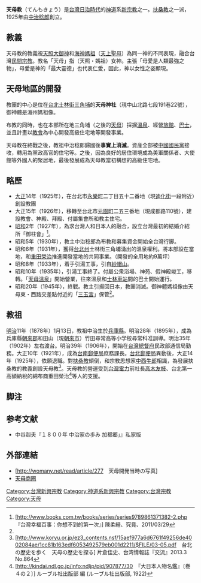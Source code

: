 '''天母教'''（てんもきょう）是[[台灣|台灣]][[台灣日治時期|日治時代]]的[[神道|神道]]系[[新宗教|新宗教]]之一。[[扶桑教|扶桑教]]之一派，1925年由[[中治稔郎|中治稔郎]]創立。

== 教義 ==
天母教的教義視[[天照大御神|天照大御神]]和[[海神|海神]][[媽祖|媽祖]]（[[天上聖母|天上聖母]]）為同一神的不同表現，融合台灣[[民間宗教|民間宗教]]。教名「天母」指（天照・媽祖）女神。主張「母愛是人類最強之物」，母愛是神的「最大靈德」也代表仁愛，因此，神以女性之姿顯現。

== 天母地區的開發 ==
教團的中心是位在[[台北|台北]][[士林街|士林街]][[三角埔_(臺北市)|三角埔]]的'''天母神社'''（現中山北路七段191巷22號），御神體是湄州媽祖像。

布教的同時，也在本部所在地三角埔（之後的[[天母|天母]]）採掘[[溫泉|溫泉]]、經營[[旅館|旅館]]、[[巴士|巴士]]，並且計畫以[[教會|教會]]為中心開發高級住宅地等開發事業。

天母教在終戰之後，教祖中治稔郎歸國後'''事實上消滅'''。資産全部被[[中國國民黨|中國國民黨]]接收，轉用為黨政高官的住宅等。之後，因為良好的居住環境成為美軍關係者、大使館等外國人的聚居地，最後發展成為天母教當初構想的高級住宅地。

== 略歷 ==
*[[大正|大正]]14年（1925年），在台北市[[永樂町_(臺北市)|永樂町]]二丁目五十二番地（現[[迪化街|迪化街]]一段附近）創設教團
*大正15年（1926年），移轉至台北市[[元園町|元園町]]二五三番地（現成都路110號），建設教會、神殿、拜殿、付屬集會所和教主住宅。
*[[昭和|昭和]]2年（1927年），為求台灣人和日本人的融合，設立台灣最初的結婚介紹所「御柱會」<ref>[http://www.books.com.tw/books/series/series9789861371382-2.php　『台灣幸福百事：你想不到的第一次』] {{Wayback|url=http://www.books.com.tw/books/series/series9789861371382-2.php |date=20110405002945 }}陳柔縉、究竟、2011/03/29</ref>。
*昭和5年（1930年），教主中治稔郎為布教和募集資金開始全台灣行脚。
*昭和6年（1931年），獲得[[台北州|台北州]]士林街三角埔湧出的溫泉權利。將本部設在當地，和[[重田榮治|重田榮治]]推進開發當地的共同事業。（開發的全用地約9萬坪）
*昭和8年（1933年），着手引湯工事，引自[[紗帽山|紗帽山]]。
*昭和10年（1935年），引湯工事終了。付屬公衆浴場、神苑、假神殿竣工，移轉。「[[天母溫泉|天母溫泉]]」開始營業，往來溫泉和[[士林車站|士林車站]]間的巴士開始運行。
*昭和20年（1945年），終戰。教主引揚回日本，教團消滅。御神體媽祖像由天母東・西路交差點付近的「[[天母三玉宮|三玉宮]]」保管<ref name="repo1"/>。

== 教祖 ==
[[明治|明治]]11年（1878年）1月13日，教祖中治生於[[兵庫縣|兵庫縣]]。明治28年（1895年），成為兵庫縣[[朝來郡|朝來郡]]和田山（現[[朝來市|朝來市]]）竹田尋常高等小学校尋常科准訓導。明治35年（1902年）左右渡台。明治39年（1906年），開始在[[台灣總督府|台灣總督府]]民政部通信局勤務。大正10年（1921年），成為[[台南郵便局|台南郵便局]]庶務課長。[[台北郵便局|台北郵便局]]異動後，大正14年（1925年），依願退職。對[[扶桑教|扶桑教]]傾倒，和宗教思想家[[中西牛郎|中西牛郎]]相識，為發展扶桑教的教義創設天母教<ref name=repo1>[http://www.koryu.or.jp/ez3_contents.nsf/15aef977a6d6761f49256de4002084ae/1cc81b163edf6053492579eb001d2211/$FILE/03-05.pdf　台北の歴史を歩く　天母の歴史を探る] {{Wayback|url=http://www.koryu.or.jp/ez3_contents.nsf/15aef977a6d6761f49256de4002084ae/1cc81b163edf6053492579eb001d2211/$FILE/03-05.pdf |date=20130609162249 }}片倉佳史、台湾情報誌『交流』2013.3 No.864</ref>。天母教的營運受到[[台灣電力|台灣電力]]前社長[[高木友枝|高木友枝]]、台北第一高額納稅的綿布商重田榮治<ref>[http://kindai.ndl.go.jp/info:ndljp/pid/907877/30　『大日本人物名鑑』〔巻４の２〕] {{Wayback|url=http://kindai.ndl.go.jp/info:ndljp/pid/907877/30 |date=20141225095925 }} ルーブル社出版部 編 (ルーブル社出版部, 1922)</ref>等人的支援。

== 脚注 ==
<references/>

== 参考文献 ==
*中谷赳夫『１８００年 中治家の歩み 加都郷」』私家版

== 外部連結 ==
*[http://womany.net/read/article/277　天母開発当時の写真] {{Wayback|url=http://womany.net/read/article/277 |date=20201026011917 }}
*[http://139.223.131.36/cgi-bin/SM_theme?page=3f83680d 天母商圏] {{Wayback|url=http://139.223.131.36/cgi-bin/SM_theme?page=3f83680d |date=20060105022458 }}

[[Category:台灣新興宗教|Category:台灣新興宗教]]
[[Category:神道系新興宗教|Category:神道系新興宗教]]
[[Category:台灣宗教|Category:台灣宗教]]
[[Category:天母|Category:天母]]